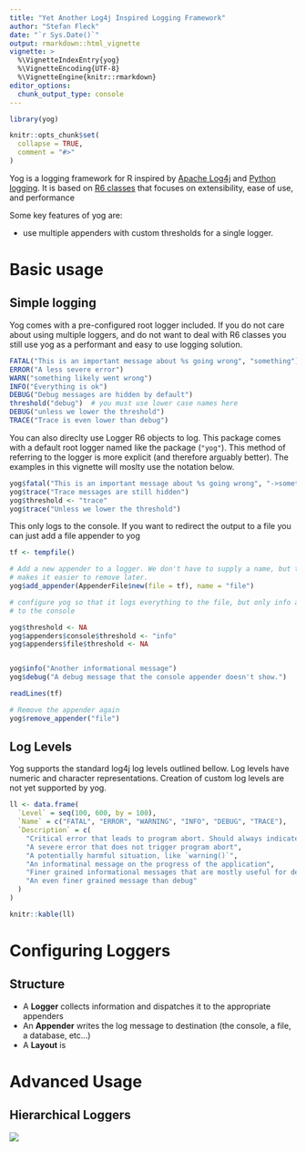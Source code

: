 ```yaml
---
title: "Yet Another Log4j Inspired Logging Framework"
author: "Stefan Fleck"
date: "`r Sys.Date()`"
output: rmarkdown::html_vignette
vignette: >
  %\VignetteIndexEntry{yog}
  %\VignetteEncoding{UTF-8}
  %\VignetteEngine{knitr::rmarkdown}
editor_options: 
  chunk_output_type: console
---
```


```r
library(yog)

knitr::opts_chunk$set(
  collapse = TRUE,
  comment = "#>"
)
```

Yog is a logging framework for R inspired by 
[Apache Log4j](https://logging.apache.org/log4j/2.x/) and
[Python logging](https://docs.python.org/3/library/logging.html).
It is based on [R6 classes](https://github.com/r-lib/R6) that 
focuses on extensibility, ease of use, and performance

Some key features of yog are:

  * use multiple appenders with custom thresholds for a single logger.
  

# Basic usage

## Simple logging

Yog comes with a pre-configured root logger included. If you do not care about 
using multiple loggers, and do not want to deal with R6 classes you still use 
yog as a performant and easy to use logging solution.


```r
FATAL("This is an important message about %s going wrong", "something")
ERROR("A less severe error")
WARN("something likely went wrong")
INFO("Everything is ok")
DEBUG("Debug messages are hidden by default")
threshold("debug")  # you must use lower case names here
DEBUG("unless we lower the threshold")
TRACE("Trace is even lower than debug")

```



You can also direclty use Logger R6 objects to log. This package comes with a
default root logger named like the package (`"yog"`). This method of referring
to the logger is more explicit (and therefore arguably better). The examples
in this vignette will moslty use the notation below.

```r
yog$fatal("This is an important message about %s going wrong", "->something<-")
yog$trace("Trace messages are still hidden")
yog$threshold <- "trace"
yog$trace("Unless we lower the threshold")
```

This only logs to the console. If you want to redirect the output to a file
you can just add a file appender to yog

```r
tf <- tempfile()

# Add a new appender to a logger. We don't have to supply a name, but that
# makes it easier to remove later.
yog$add_appender(AppenderFile$new(file = tf), name = "file")

# configure yog so that it logs everything to the file, but only info and above
# to the console

yog$threshold <- NA
yog$appenders$console$threshold <- "info"
yog$appenders$file$threshold <- NA


yog$info("Another informational message")
yog$debug("A debug message that the console appender doesn't show.")

readLines(tf)

# Remove the appender again
yog$remove_appender("file")
```

## Log Levels

Yog supports the standard log4j log levels outlined bellow. Log levels have
numeric and character representations. Creation of custom log levels are not 
yet supported by yog.

```r

ll <- data.frame(
  `Level` = seq(100, 600, by = 100),
  `Name` = c("FATAL", "ERROR", "WARNING", "INFO", "DEBUG", "TRACE"),
  `Description` = c(
    "Critical error that leads to program abort. Should always indicate a `stop()` or similar",
    "A severe error that does not trigger program abort",
    "A potentially harmful situation, like `warning()`",
    "An informatinal message on the progress of the application",
    "Finer grained informational messages that are mostly useful for debugging",
    "An even finer grained message than debug"
  )
) 

knitr::kable(ll)

```



# Configuring Loggers


## Structure

* A **Logger** collects information and dispatches it to the appropriate appenders
* An **Appender** writes the log message to destination (the console, a file, 
  a database, etc...)
* A **Layout** is


# Advanced Usage

## Hierarchical Loggers

![](log_flow.svg)


